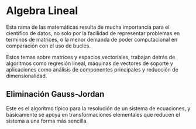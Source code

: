 # Algebra Lineal

Esta rama de las matemáticas resulta de mucha importancia para el cientifico de datos, no solo por la facilidad de representar problemas en terminos de matrices, o la menor demanda de poder computacional en comparación con el uso de bucles.

Estos temas sobre matrices y espacios vectoriales, trabajan detrás de algoritmos como regresión lineal, máquinas de vectores de soporte y aplicaciones como análisis de componentes principales y reducción de dimensionalidad.

## Eliminación Gauss-Jordan

Este es el algoritmo típico para la resolución de un sistema de ecuaciones, y básicamente se apoya en transformaciones elementales que reducen el sistema a una forma más sencilla.





